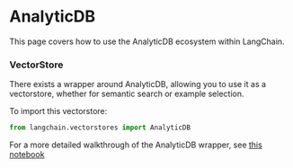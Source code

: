 # AnalyticDB

This page covers how to use the AnalyticDB ecosystem within LangChain.

### VectorStore

There exists a wrapper around AnalyticDB, allowing you to use it as a vectorstore,
whether for semantic search or example selection.

To import this vectorstore:
```python
from langchain.vectorstores import AnalyticDB
```

For a more detailed walkthrough of the AnalyticDB wrapper, see [this notebook](/docs/modules/data_connection/vectorstores/integrations/analyticdb.html)
